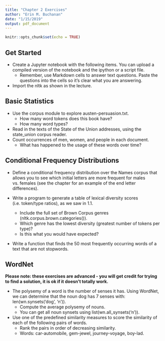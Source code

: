 ```yaml
---
title: "Chapter 2 Exercises"
author: "Erin M. Buchanan"
date: "1/15/2019"
output: pdf_document
---
```


```r
knitr::opts_chunk$set(echo = TRUE)
```

## Get Started

- Create a Jupyter notebook with the following items. You can upload a compiled version of the notebook and the ipython or a script file.
    - Remember, use Markdown cells to answer text questions. Paste the questions into the cells so it's clear what you are answering.
- Import the nltk as shown in the lecture.

## Basic Statistics

- Use the corpus module to explore austen-persuasion.txt. 
    - How many word tokens does this book have? 
    - How many word types?
- Read in the texts of the State of the Union addresses, using the state_union corpus reader.
- Count occurrences of men, women, and people in each document. 
    - What has happened to the usage of these words over time?

## Conditional Frequency Distributions

- Define a conditional frequency distribution over the Names corpus that allows you to see which initial letters are more frequent for males vs. females (see the chapter for an example of the end letter differences).

- Write a program to generate a table of lexical diversity scores (i.e. token/type ratios), as we saw in 1.1. 
    - Include the full set of Brown Corpus genres (nltk.corpus.brown.categories()). 
    - Which genre has the lowest diversity (greatest number of tokens per type)? 
    - Is this what you would have expected?
- Write a function that finds the 50 most frequently occurring words of a text that are not stopwords.

## WordNet

**Please note: these exercises are advanced - you will get credit for trying to find a solution, it is ok if it doesn't totally work.**

- The polysemy of a word is the number of senses it has. Using WordNet, we can determine that the noun dog has 7 senses with: len(wn.synsets('dog', 'n')). 
    - Compute the average polysemy of nouns.
    - You can get all noun synsets using list(wn.all_synsets('n')).
- Use one of the predefined similarity measures to score the similarity of each of the following pairs of words. 
    - Rank the pairs in order of decreasing similarity. 
    - Words: car-automobile, gem-jewel, journey-voyage, boy-lad.
    